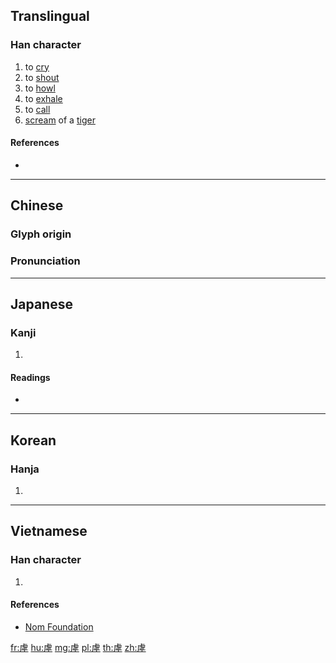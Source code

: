 {{character info/new}}
{{also|呼}}
==Translingual==

===Han character===
{{Han char|rn=141|rad=虍|as=05|sn=9|four=21249|canj=YPHFD|ids=⿸虍乎}}

# to [[cry]]
# to [[shout]]
# to [[howl]]
# to [[exhale]]
# to [[call]]
# [[scream]] of a [[tiger]]

====References====
* {{Han ref|kx=1074.010|dkj=32698|dj=1541.050|hdz=42822.080|uh=8656|ud=34390|bh=D77C|bd=55164}}

----

==Chinese==
{{zh-forms}}

===Glyph origin===
{{Han etym}}

===Pronunciation===
{{zh-pron
|m=hū,hú,hù
|c=fu1
|mn=ho͘
|mc=y
|oc=y
|ma=
|cat=v,n
}}

----

==Japanese==

===Kanji===
{{ja-kanji|grade=|rs=虍05}}

# {{defn|lang=ja|sort=虍05}}

====Readings====
* {{ja-readings|on=[[こ]] (ko), [[く]] (ku), [[ご]] (go), [[けい]] (kei), [[きょう]] (kyō)|kun=[[ほえる]] (hoeru)|nanori=}}

----

==Korean==

===Hanja===
{{ko-hanja|hangeul=[[호]]|eumhun=|rv=ho|mr=ho|y=ho}}

# {{defn|lang=ko|sort=虍05}}

----

==Vietnamese==

===Han character===
{{vi-readings|rs=虍05| hanviet = hô}}

# {{defn|lang=vi|sort=虍05}}

====References====
*[http://nomfoundation.org/common/nom_details.php?codepoint=8656 Nom Foundation]

[[fr:虖]]
[[hu:虖]]
[[mg:虖]]
[[pl:虖]]
[[th:虖]]
[[zh:虖]]
